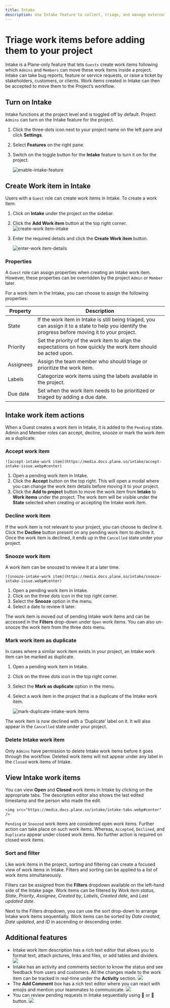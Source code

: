 ```yaml
---
title: Intake
description: Use Intake feature to collect, triage, and manage external work item submissions from stakeholders, clients, and guests before adding them to your workflow.
---
```


# Triage work items before adding them to your project

Intake is a Plane-only feature that lets `Guests` create work items following which `Admins` and `Members` can move these work items inside a project. Intake can take bug reports, feature or service requests, or raise a ticket by stakeholders, customers, or clients. Work items created in Intake can then be accepted to move them to the Project’s workflow.

## Turn on Intake

Intake functions at the project level and is toggled off by default. Project `Admins` can turn on the Intake feature for the project.

1. Click the three-dots icon next to your project name on the left pane and click **Settings**.
2. Select **Features** on the right pane.
3. Switch on the toggle button for the **Intake** feature to turn it on for the project.

   ![enable-intake-feature](https://media.docs.plane.so/intake/enable-intake-feature.webp#center)

## Create Work item in Intake

Users with a `Guest` role can create work items in Intake. To create a work item:

1. Click on **Intake** under the project on the sidebar.
2. Click the **Add Work item** button at the top right corner.
   ![create-work item-intake](https://media.docs.plane.so/intake/create-issue-intake.webp#center)
3. Enter the required details and click the **Create Work item** button.

   ![enter-work item-details](https://media.docs.plane.so/intake/enter-issue-details.webp#center)

### Properties

A `Guest` role can assign properties when creating an Intake work item. However, these properties can be overridden by the project `Admin` or `Member` later.

For a work item in the Intake, you can choose to assign the following properties:

| Property  | Description                                                                                                                                         |
| --------- | --------------------------------------------------------------------------------------------------------------------------------------------------- |
| State     | If the work item in Intake is still being triaged, you can assign it to a state to help you identify the progress before moving it to your project. |
| Priority  | Set the priority of the work item to align the expectations on how quickly the work item should be acted upon.                                      |
| Assignees | Assign the team member who should triage or prioritize the work item.                                                                               |
| Labels    | Categorize work items using the labels available in the project.                                                                                    |
| Due date  | Set when the work item needs to be prioritized or triaged by adding a due date.                                                                     |

## Intake work item actions

When a Guest creates a work item in Intake, it is added to the `Pending` state. Admin and Member roles can accept, decline, snooze or mark the work item as a duplicate.

### Accept work item

    ![accept-intake-work item](https://media.docs.plane.so/intake/accept-intake-issue.webp#center)

1. Open a pending work item in Intake.
2. Click the **Accept** button on the top right. This will open a modal where you can change the work item details before moving it to your project.
3. Click the **Add to project** button to move the work item from **Intake** to **Work items** under the project. The work item will be visible under the **State** selected when creating or accepting the Intake work item.

### Decline work item

If the work item is not relevant to your project, you can choose to decline it. Click the **Decline** button present on any pending work item to decline it. Once the work item is declined, it ends up in the `Cancelled` state under your project.

### Snooze work item

A work item can be snoozed to review it at a later time.

    ![snooze-intake-work item](https://media.docs.plane.so/intake/snooze-intake-issue.webp#center)

1. Open a pending work item in Intake.
2. Click on the three dots icon in the top right corner.
3. Select the **Snooze** option in the menu.
4. Select a date to review it later.

The work item is moved out of pending Intake work items and can be accessed in the **Filters** drop-down under `Open` work items. You can also un-snooze the work item from the three dots menu.

### Mark work item as duplicate

In cases where a similar work item exists in your project, an Intake work item can be marked as duplicate.

1. Open a pending work item in Intake.
2. Click on the three dots icon in the top right corner.
3. Select the **Mark as duplicate** option in the menu.
4. Select a work item in the project that is a duplicate of the Intake work item.

   ![mark-duplicate-intake-work items](https://media.docs.plane.so/intake/mark-duplicate-intake-issues.webp#center)

The work item is now declined with a ‘Duplicate’ label on it. It will also appear in the `Cancelled` state under your project.

### Delete Intake work item

Only `Admins` have permission to delete Intake work items before it goes through the workflow. Deleted work items will not appear under any label in the `Closed` work items of Intake.

## View Intake work items

You can view **Open** and **Closed** work items in Intake by clicking on the appropriate tabs. The description editor also shows the last edited timestamp and the person who made the edit.

    <img src="https://media.docs.plane.so/intake/intake-tabs.webp#center" />

`Pending` or `Snoozed` work items are considered open work items. Further action can take place on such work items. Whereas, `Accepted`, `Declined`, and `Duplicate` appear under closed work items. No further action is required on closed work items.

### Sort and filter

Like work items in the project, sorting and filtering can create a focused view of work items in Intake. Filters and sorting can be applied to a list of work items simultaneously.

Filters can be assigned from the **Filters** dropdown available on the left-hand side of the Intake page. Work items can be filtered by _Work item status_, _State_, _Priority_, _Assignee_, _Created by_, _Labels_, _Created date_, and _Last updated date_.

Next to the Filters dropdown, you can use the sort drop-down to arrange Intake work items sequentially. Work items can be sorted by _Date created_, _Date updated_, and _ID_ in ascending or descending order.

## Additional features

- Intake work item description has a rich text editor that allows you to format text, attach pictures, links and files, or add tables and dividers.
        <img src="https://media.docs.plane.so/intake/intake-description-box.webp#center" />
- Intake has an activity and comments section to know the status and see feedback from users and customers. All the changes made to the work item can be tracked in real-time under the **Activity** section.
        <img src="https://media.docs.plane.so/intake/intake-activity.webp#center" />
- The **Add Comment** box has a rich text editor where you can react with emojis and mention your teammates to communicate.
        <img src="https://media.docs.plane.so/intake/RTE-reactions-and-mentions.webp#center" />
- You can review pending requests in Intake sequentially using 🔼 or 🔽 button.
        <img src="https://media.docs.plane.so/intake/intake-navigate.webp#center" />
